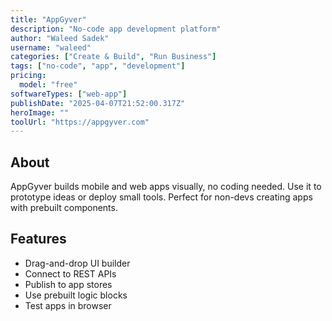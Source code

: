 ---
title: "AppGyver"
description: "No-code app development platform"
author: "Waleed Sadek"
username: "waleed"
categories: ["Create & Build", "Run Business"]
tags: ["no-code", "app", "development"]
pricing:
  model: "free"
softwareTypes: ["web-app"]
publishDate: "2025-04-07T21:52:00.317Z"
heroImage: ""
toolUrl: "https://appgyver.com"
---
## About
AppGyver builds mobile and web apps visually, no coding needed. Use it to prototype ideas or deploy small tools. Perfect for non-devs creating apps with prebuilt components.

## Features
- Drag-and-drop UI builder
- Connect to REST APIs
- Publish to app stores
- Use prebuilt logic blocks
- Test apps in browser